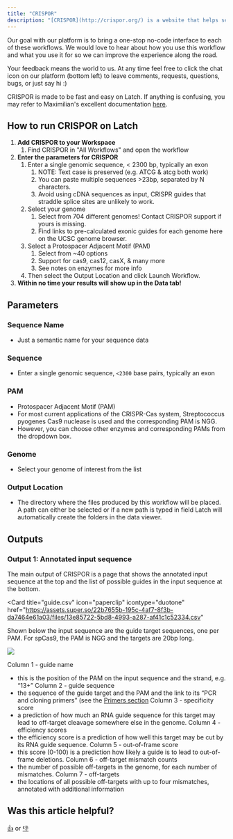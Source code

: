 ```yaml
---
title: "CRISPOR"
description: "[CRISPOR](http://crispor.org/) is a website that helps select and express CRISPR guide sequences, described in two papers ([Gen Biol 2016](https://genomebiology.biomedcentral.com/articles/10.1186/s13059-016-1012-2) and [NAR 2018](https://academic.oup.com/nar/article/46/W1/W242/4995687)). In its default mode, the user pastes an input DNA sequence and chooses the genome."
---
```


<Note>
   Our goal with our platform is to bring a one-stop no-code interface to each of these workflows. We would love to hear about how you use this workflow and what you use it for so we can improve the experience along the road.

   Your feedback means the world to us. At any time feel free to click the chat icon on our platform (bottom left) to leave comments, requests, questions, bugs, or just say hi :)
</Note>

CRISPOR is made to be fast and easy on Latch. If anything is confusing, you may refer to Maximilian's excellent documentation [here](http://crispor.tefor.net/manual/manual.html#enzymes).

## How to run CRISPOR on Latch

1. **Add CRISPOR to your Workspace**
   1. Find CRISPOR in "All Workflows" and open the workflow
2. **Enter the parameters for CRISPOR**
   1. Enter a single genomic sequence, < 2300 bp, typically an exon
      1. NOTE: Text case is preserved (e.g. ATCG & atcg both work)
      2. You can paste multiple sequences >23bp, separated by N characters.
      3. Avoid using cDNA sequences as input, CRISPR guides that straddle splice sites are unlikely to work.
   2. Select your genome
      1. Select from 704 different genomes! Contact CRISPOR support if yours is missing.
      2. Find links to pre-calculated exonic guides for each genome here on the UCSC genome browser.
   3. Select a Protospacer Adjacent Motif (PAM)
      1. Select from ~40 options
      2. Support for cas9, cas12, casX, & many more
      3. See notes on enzymes for more info
   4. Then select the Output Location and click Launch Workflow.
3. **Within no time your results will show up in the Data tab!**

## Parameters

### Sequence Name

- Just a semantic name for your sequence data

### Sequence

- Enter a single genomic sequence, `<2300` base pairs, typically an exon

### PAM

- Protospacer Adjacent Motif (PAM)
- For most current applications of the CRISPR-Cas system, Streptococcus pyogenes Cas9 nuclease is used and the corresponding PAM is NGG.
- However, you can choose other enzymes and corresponding PAMs from the dropdown box.

### Genome

- Select your genome of interest from the list

### Output Location

- The directory where the files produced by this workflow will be placed. A path can either be selected or if a new path is typed in field Latch will automatically create the folders in the data viewer.

## Outputs

### Output 1: Annotated input sequence

The main output of CRISPOR is a page that shows the annotated input sequence at the top and the list of possible guides in the input sequence at the bottom.

<Card
  title="guide.csv"
  icon="paperclip"
  icontype="duotone"
  href="https://assets.super.so/22b7655b-195c-4af7-8f3b-da7464e61a03/files/13e85722-5bd8-4993-a287-af41c1c52334.csv"
></Card>

Shown below the input sequence are the guide target sequences, one per PAM. For spCas9, the PAM is NGG and the targets are 20bp long.

![](/images/guidelist.png)

Column 1 - guide name

- this is the position of the PAM on the input sequence and the strand, e.g. “13+”
  Column 2 - guide sequence
- the sequence of the guide target and the PAM and the link to its “PCR and cloning primers” (see the [Primers section](http://crispor.tefor.net/manual/#primers)
  Column 3 - specificity score
- a prediction of how much an RNA guide sequence for this target may lead to off-target cleavage somewhere else in the genome.
  Column 4 - efficiency scores
- the efficiency score is a prediction of how well this target may be cut by its RNA guide sequence.
  Column 5 - out-of-frame score
- this score (0-100) is a prediction how likely a guide is to lead to out-of-frame deletions.
  Column 6 - off-target mismatch counts
- the number of possible off-targets in the genome, for each number of mismatches.
  Column 7 - off-targets
- the locations of all possible off-targets with up to four mismatches, annotated with additional information

## Was this article helpful?

[👍](https://gucjxnd0b2v.typeform.com/to/pHRudLeW?typeform-medium=embed-email#source=getting-started&answers-dba3616d-33cf-4869-9661-56a59736abc2=dba3616d-33cf-4869-9661-56a59736abc2-yes) or [👎](https://gucjxnd0b2v.typeform.com/to/pHRudLeW?typeform-medium=embed-email#source=getting-started&answers-dba3616d-33cf-4869-9661-56a59736abc2=dba3616d-33cf-4869-9661-56a59736abc2-no)
